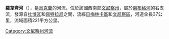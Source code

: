 '''羅韋齊河'''（{{lang-uk|Ровець}}），是[[烏克蘭|烏克蘭]]的河流，位於該國西南部[[文尼察州|文尼察州]]，屬於[[南布格河|南布格河]]的右支流，發源自[[杜博瓦_(日梅林卡區)|杜博瓦]]和[[佩特拉尼|佩特拉尼]]之間，流經[[日梅林卡區|日梅林卡區]]和[[文尼察區|文尼察區]]，河道全長37公里，流域面積221平方公里。

{{DEFAULTSORT:Ровець}}
[[Category:文尼察州河流|Category:文尼察州河流]]


{{Ukraine-river-stub}}